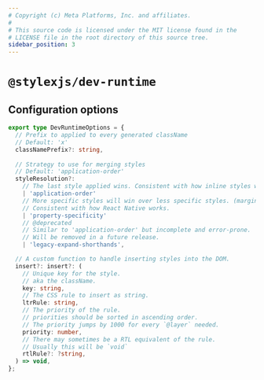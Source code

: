 ```yaml
---
# Copyright (c) Meta Platforms, Inc. and affiliates.
#
# This source code is licensed under the MIT license found in the
# LICENSE file in the root directory of this source tree.
sidebar_position: 3
---
```


# `@stylexjs/dev-runtime`

## Configuration options

```ts
export type DevRuntimeOptions = {
  // Prefix to applied to every generated className
  // Default: 'x'
  classNamePrefix?: string,
  
  // Strategy to use for merging styles
  // Default: 'application-order'
  styleResolution?:
    // The last style applied wins. Consistent with how inline styles work on the web.
    | 'application-order' 
    // More specific styles will win over less specific styles. (margin-top wins over margin)
    // Consistent with how React Native works.
    | 'property-specificity'
    // @deprecated
    // Similar to 'application-order' but incomplete and error-prone.
    // Will be removed in a future release.
    | 'legacy-expand-shorthands',

  // A custom function to handle inserting styles into the DOM.
  insert?: insert?: (
    // Unique key for the style.
    // aka the className.
    key: string,
    // The CSS rule to insert as string.
    ltrRule: string,
    // The priority of the rule.
    // priorities should be sorted in ascending order.
    // The priority jumps by 1000 for every `@layer` needed.
    priority: number,
    // There may sometimes be a RTL equivalent of the rule.
    // Usually this will be `void`
    rtlRule?: ?string,
  ) => void,
};
```
